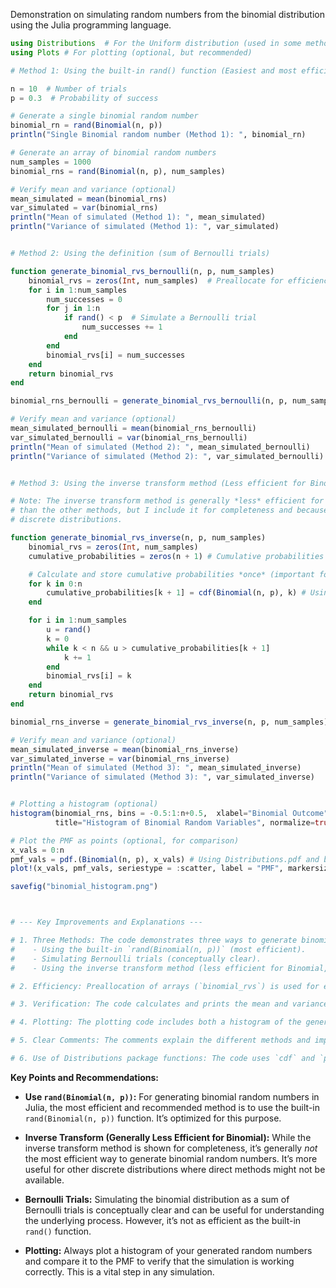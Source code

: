 Demonstration on simulating random numbers from the binomial distribution using the Julia programming language.

```julia
using Distributions  # For the Uniform distribution (used in some methods)
using Plots # For plotting (optional, but recommended)

# Method 1: Using the built-in rand() function (Easiest and most efficient)

n = 10  # Number of trials
p = 0.3  # Probability of success

# Generate a single binomial random number
binomial_rn = rand(Binomial(n, p))
println("Single Binomial random number (Method 1): ", binomial_rn)

# Generate an array of binomial random numbers
num_samples = 1000
binomial_rns = rand(Binomial(n, p), num_samples)

# Verify mean and variance (optional)
mean_simulated = mean(binomial_rns)
var_simulated = var(binomial_rns)
println("Mean of simulated (Method 1): ", mean_simulated)
println("Variance of simulated (Method 1): ", var_simulated)
```


```julia

# Method 2: Using the definition (sum of Bernoulli trials)

function generate_binomial_rvs_bernoulli(n, p, num_samples)
    binomial_rvs = zeros(Int, num_samples)  # Preallocate for efficiency
    for i in 1:num_samples
        num_successes = 0
        for j in 1:n
            if rand() < p  # Simulate a Bernoulli trial
                num_successes += 1
            end
        end
        binomial_rvs[i] = num_successes
    end
    return binomial_rvs
end

binomial_rns_bernoulli = generate_binomial_rvs_bernoulli(n, p, num_samples)

# Verify mean and variance (optional)
mean_simulated_bernoulli = mean(binomial_rns_bernoulli)
var_simulated_bernoulli = var(binomial_rns_bernoulli)
println("Mean of simulated (Method 2): ", mean_simulated_bernoulli)
println("Variance of simulated (Method 2): ", var_simulated_bernoulli)


# Method 3: Using the inverse transform method (Less efficient for Binomial)

# Note: The inverse transform method is generally *less* efficient for the binomial distribution
# than the other methods, but I include it for completeness and because it's useful for other
# discrete distributions.

function generate_binomial_rvs_inverse(n, p, num_samples)
    binomial_rvs = zeros(Int, num_samples)
    cumulative_probabilities = zeros(n + 1) # Cumulative probabilities for 0 to n successes

    # Calculate and store cumulative probabilities *once* (important for efficiency)
    for k in 0:n
        cumulative_probabilities[k + 1] = cdf(Binomial(n, p), k) # Using Distributions.cdf
    end

    for i in 1:num_samples
        u = rand()
        k = 0
        while k < n && u > cumulative_probabilities[k + 1]
            k += 1
        end
        binomial_rvs[i] = k
    end
    return binomial_rvs
end

binomial_rns_inverse = generate_binomial_rvs_inverse(n, p, num_samples)

# Verify mean and variance (optional)
mean_simulated_inverse = mean(binomial_rns_inverse)
var_simulated_inverse = var(binomial_rns_inverse)
println("Mean of simulated (Method 3): ", mean_simulated_inverse)
println("Variance of simulated (Method 3): ", var_simulated_inverse)


# Plotting a histogram (optional)
histogram(binomial_rns, bins = -0.5:1:n+0.5,  xlabel="Binomial Outcome", ylabel="Frequency",
          title="Histogram of Binomial Random Variables", normalize=true, label="Simulated")

# Plot the PMF as points (optional, for comparison)
x_vals = 0:n
pmf_vals = pdf.(Binomial(n, p), x_vals) # Using Distributions.pdf and broadcasting
plot!(x_vals, pmf_vals, seriestype = :scatter, label = "PMF", markersize = 5)

savefig("binomial_histogram.png")



# --- Key Improvements and Explanations ---

# 1. Three Methods: The code demonstrates three ways to generate binomial random numbers:
#    - Using the built-in `rand(Binomial(n, p))` (most efficient).
#    - Simulating Bernoulli trials (conceptually clear).
#    - Using the inverse transform method (less efficient for Binomial, but useful to know).

# 2. Efficiency: Preallocation of arrays (`binomial_rvs`) is used for efficiency, especially important for large sample sizes.

# 3. Verification: The code calculates and prints the mean and variance of the generated random numbers to verify that they are close to the expected theoretical values (n*p and n*p*(1-p) respectively).

# 4. Plotting: The plotting code includes both a histogram of the generated samples and the PMF for direct visual comparison. The `xticks` are set to correctly represent the discrete nature of the data. Bins are adjusted to center on integers.

# 5. Clear Comments: The comments explain the different methods and important points.

# 6. Use of Distributions package functions: The code uses `cdf` and `pdf` from the `Distributions` package to calculate and plot the PMF.  This is the recommended way to work with probability distributions in Julia.
```

**Key Points and Recommendations:**

* **Use `rand(Binomial(n, p))`:** For generating binomial random numbers in Julia, the most efficient and recommended method is to use the built-in `rand(Binomial(n, p))` function.  It's optimized for this purpose.

* **Inverse Transform (Generally Less Efficient for Binomial):** While the inverse transform method is shown for completeness, it's generally *not* the most efficient way to generate binomial random numbers.  It's more useful for other discrete distributions where direct methods might not be available.

* **Bernoulli Trials:** Simulating the binomial distribution as a sum of Bernoulli trials is conceptually clear and can be useful for understanding the underlying process.  However, it's not as efficient as the built-in `rand()` function.

* **Plotting:** Always plot a histogram of your generated random numbers and compare it to the PMF to verify that the simulation is working correctly. This is a vital step in any simulation.
